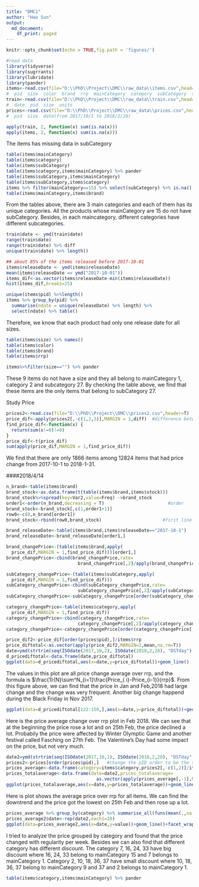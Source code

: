 ```yaml
---
title: "DMC1"
author: "Hao Sun"
output:
  md_document:
    df_print: paged
---
```


```r
knitr::opts_chunk$set(echo = TRUE,fig.path = 'figures/')
```


```r
#read data
library(tidyverse)
library(sugrrants)
library(lubridate)
library(pander)
items<-read.csv(file="D:\\PhD\\Project\\DMC\\raw_data\\items.csv",head=T,sep="|")
#  pid  size  color  brand  rrp  mainCategory  category  subCategory  stock  releaseDate
train<-read.csv(file="D:\\PhD\\Project\\DMC\\raw_data\\train.csv",head=T,sep="|")
#  date  pid  size  units
prices<-read.csv(file="D:\\PhD\\Project\\DMC\\raw_data\\prices.csv",head=T,sep="|")
#  pid  size  date(from 2017/10/1 to 2018/2/28)

```

```r
apply(train, 2, function(x) sum(is.na(x)))
apply(items, 2, function(x) sum(is.na(x)))


```
The items has missing data in subCategory

```r
table(items$mainCategory)
table(items$category)
table(items$subCategory)
table(items$category,items$mainCategory) %>% pander
table(items$subCategory,items$mainCategory)
table(items$subCategory,items$category)
items %>% filter(mainCategory==15) %>% select(subCategory) %>% is.na() %>% sum()
table(items$mainCategory,items$brand)

```
From the tables above, there are 3 main categories and each of them has its unique categories. All the products whose mainCategory are 15 do not have subCategory. Besides, in each maincategory, different categories have different subcategories. 



```r
train$date <- ymd(train$date)
range(train$date)
range(train$date) %>% diff   
unique(train$date) %>% length()
```

```r
## about 85% of the items released before 2017-10-01
items$releaseDate <- ymd(items$releaseDate)   
mean(items$releaseDate == ymd("2017-10-01"))
items_dif<-as.vector(items$releaseDate-min(items$releaseDate))
hist(items_dif,breaks=25)
```

```r
unique(items$pid) %>%length()
items %>% group_by(pid) %>%
  summarise(ndate = unique(releaseDate) %>% length) %>%
  select(ndate) %>% table()
```
Therefore, we know that each product had only one release date for all sizes. 

```r
table(items$size) %>% names()
table(items$color)
table(items$brand)
table(items$rrp)
``` 

```r
items%>%filter(size=="") %>% pander
```
These 9 items do not have a size and they all belong to mainCategory 1, category 2 and subcategory 27. By checking the table above, we find that these items are the only items that belong to subCategory 27. 

#############################
Study Price

```r
prices2<-read.csv(file="D:\\PhD\\Project\\DMC\\prices2.csv",header=T)
price_dif<-apply(prices2[,-c(1,2,3)],MARGIN = 1,diff)  #difference between two adjacent days
find_price_dif<-function(x) {
  return(sum(x!=0)!=0)
}
price_dif<-t(price_dif)
sum(apply(price_dif,MARGIN = 1,find_price_dif))  
```
We find that there are only 1866 items among 12824 items that had price change from 2017-10-1 to 2018-1-31. 


####2018/4/14
```r
n_brand<-table(items$brand)
brand_stock<-as.data.frame(t(table(items$brand,items$stock)))
brand_stock%>%spread(key=Var2,value=Freq) ->brand_stock
order1<-order(n_brand,decreasing = T)                        #order
brand_stock<-brand_stock[,c(1,order1+1)]
row0<-c(0,n_brand[order1])
brand_stock<-rbind(row0,brand_stock)                       #first line is the total items 
```

```r
brand_releaseDate<-table(items$brand,items$releaseDate=="2017-10-1")
brand_releaseDate<-brand_releaseDate[order1,]
```

```r
brand_changePrice<-(table(items$brand,apply(
  price_dif,MARGIN = 1,find_price_dif)))[order1,]
brand_changePrice<-cbind(brand_changePrice,rate=
                           brand_changePrice[,2]/apply(brand_changePrice,1,sum))
```

```r
subCategory_changePrice<-(table(items$subCategory,apply(
  price_dif,MARGIN = 1,find_price_dif)))
subCategory_changePrice<-cbind(subCategory_changePrice,rate=
                           subCategory_changePrice[,2]/apply(subCategory_changePrice,1,sum))
subCategory_changePrice<-subCategory_changePrice[order(subCategory_changePrice[,3],decreasing = T),]
```

```r
category_changePrice<-table(items$category,apply(
  price_dif,MARGIN = 1,find_price_dif))
category_changePrice<-cbind(category_changePrice,rate=
                           category_changePrice[,2]/apply(category_changePrice,1,sum))
category_changePrice<-category_changePrice[order(category_changePrice[,3],decreasing = T),]
```

```r
price_dif2<-price_dif[order(prices$pid),]/items$rrp
price_diftotal<-as.vector(apply(price_dif2,MARGIN=2,mean,na.rm=T))
date=ymd(strtrim(seq(ISOdate(2017,10,2), ISOdate(2018,2,28), "DSTday"),10))
d_pricediftotal<-data.frame(date,price_diftotal)
ggplot(data=d_pricediftotal,aes(x=date,y=price_diftotal))+geom_line()
```
The values in this plot are all price change average over rrp, and the formula is $\frac{1}{N}\sum^N_{i=1}\frac{Price_{ i}-Price_{i-1}}{rrp}$. From this figure above, we can find that the price in Jan and Feb,2018 had large change and the change was very frequent. Another big change happend during the Black Friday in Nov 2017. 
```r
ggplot(data=d_pricediftotal[122:150,],aes(x=date,y=price_diftotal))+geom_line()
```
Here is the price average change over rrp plot in Feb 2018. We can see that at the beginning the price rose a lot and on 25th Feb, the price declined a lot. Probabily the price were affected by Winter Olymptic Game and another festival called Fasching on 27th Feb. The Valentine's Day had some impact on the price, but not very much. 

```r
date2=ymd(strtrim(seq(ISOdate(2017,10,1), ISOdate(2018,2,28), "DSTday"),10))
prices2<-prices[order(prices$pid),]   #change the pID order to be the same as items 
prices_average<-data.frame(category=items$category,prices2[,-c(1,2)]/items$rrp)
prices_totalaverage<-data.frame(date=date2,prices_totalaverage=
                                  as.vector(apply(prices_average[,-1],MARGIN=2,FUN=mean,na.rm=T)))
ggplot(prices_totalaverage,aes(x=date,y=prices_totalaverage))+geom_line()


```
Here is plot shows the average price over rrp for all items. We can find the downtrend and the price got the lowest on 25th Feb and then rose up a lot. 
```r
prices_average %>% group_by(category) %>% summarise_all(funs(mean(.,na.rm=T))) %>% as.data.frame() %>% gather(date,value,-category) ->prices_average2
prices_average2$date<-rep(date2,each1=10)
ggplot(data=prices_average2,aes(x=date,y=value))+geom_line()+facet_wrap(~category)
```
I tried to analyze the price grouped by category and found that the price changed with regularity per week. Besides we can also find that different category has different discount. The category 7, 16, 24, 33 have big discount where 16, 24, 33 belong to mainCategory 15 and 7 belongs to mainCategory 1. Category 2, 10, 18, 36, 37 have small discount where 10, 18, 36, 37 belong to mainCategory 9 and 37 and 2 belongs to mainCategory 1. 

```r
table(items$category,items$mainCategory) %>% pander
```

